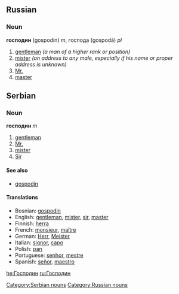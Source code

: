 ==Russian==
===Noun===
'''господин''' (gospodín) ''m'', господа (gospodá) ''pl''
#[[gentleman]] ''(a man of a higher rank or position)''
#[[mister]] ''(an address to any male, especially if his name or proper address is unknown)''
#[[Mr.]]
#[[master]]

==Serbian==
===Noun===
'''господин''' ''m''
#[[gentleman]]
#[[Mr.]]
#[[mister]]
#[[Sir]]
====See also====
*[[gospodin]]
[[Category:Serbian nouns]]

====Translations====
*Bosnian: [[gospodin]]
*English: [[gentleman]], [[mister]], [[sir]], [[master]]
*Finnish: [[herra]]
*French: [[monsieur]], [[maître]]
*German: [[Herr]], [[Meister]]
*Italian: [[signor]], [[capo]]
*Polish: [[pan#Polish|pan]]
*Portuguese: [[senhor]], [[mestre]]
*Spanish: [[señor]], [[maestro]]

[[Category:Russian nouns]]
[[he:Господин]]
[[ru:Господин]]